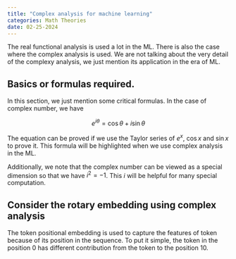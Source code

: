 ```yaml
---
title: "Complex analysis for machine learning"
categories: Math Theories
date: 02-25-2024
---
```


::: {.callout-tip}
The real functional analysis is used a lot in the ML. There is also the case where the complex analysis is used. We are not talking about the very detail of the complexy analysis, we just mention its application in the era of ML. 
:::

## Basics or formulas required.

In this section, we just mention some critical formulas. In the case of complex number, we have

$$
e^{i \theta}=\cos \theta+i \sin \theta
$$

The equation can be proved if we use the Taylor series of $e^x$, $\operatorname{cos} x$ and $\operatorname{sin} x$ to prove it. This formula will be highlighted when we use complex analysis in the ML. 

Additionally, we note that the complex number can be viewed as a special dimension so that we have $i^2=-1$. This $i$ will be helpful for many special computation.


## Consider the rotary embedding using complex analysis

The token positional embedding is used to capture the features of token because of its position in the sequence. To put it simple, the token in the position 0 has different contribution from the token to the position 10. 